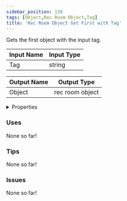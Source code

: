 ```yaml
---
sidebar_position: 130
tags: [Object,Rec Room Object,Tag]
title: 'Rec Room Object Get First with Tag'
---
```


Gets the first object with the input tag.






<EsbSvg />

| Input Name | Input Type |
|-----------|-----------|
| Tag | string |

| Output Name | Output Type |
|-----------|-----------|
| Object | rec room object |


<details>
  <summary>Properties</summary>
  <div>
    <div>
    <table>
      <thead>
        <tr>
          <th>Is beta required?</th>
          <th>❌</th>
        </tr>
        <tr>
          <th>Is this chip a trolling risk?</th>
          <th>❌</th>
        </tr>
        <tr>
          <th>Is this chip a role assignment risk?</th>
          <th>❌</th>
        </tr>
        <tr>
          <th>Chip UUID</th>
          <th>43ff2d3c-c3aa-45bc-a7b7-01587c8a61f6</th>
        </tr>
      </thead>
    </table>
    </div>
  </div>
</details>

### Uses

None so far!

### Tips

None so far!

### Issues

None so far!